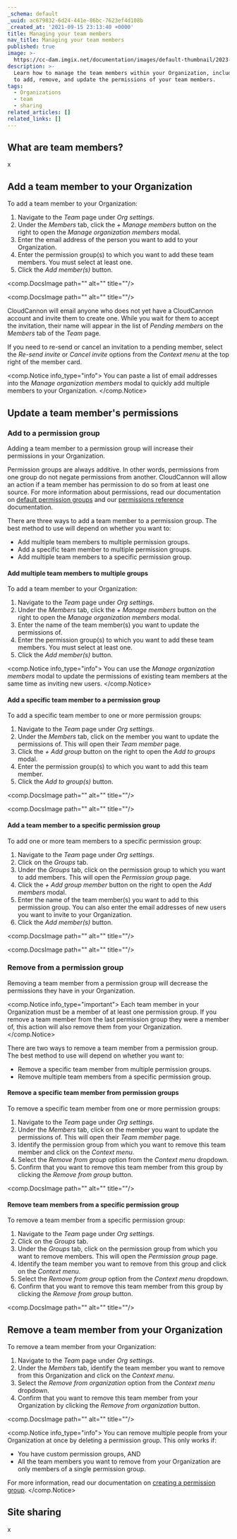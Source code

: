 ```yaml
---
_schema: default
_uuid: ac679832-6d24-441e-86bc-7623ef4d108b
_created_at: '2021-09-15 23:13:40 +0000'
title: Managing your team members
nav_title: Managing your team members
published: true
image: >-
  https://cc-dam.imgix.net/documentation/images/default-thumbnail/2023-Q4/CloudCannon-Documentation-Thumbnail.png
description: >-
  Learn how to manage the team members within your Organization, including how
  to add, remove, and update the permissions of your team members.
tags:
  - Organizations
  - team
  - sharing
related_articles: []
related_links: []
---
```

## What are team members?

x

## Add a team member to your Organization

To add a team member to your Organization:

1. Navigate to the *Team* page under *Org settings*.
2. Under the *Members* tab, click the *\+ Manage members* button on the right to open the *Manage organization members* modal.
3. Enter the email address of the person you want to add to your Organization.
4. Enter the permission group(s) to which you want to add these team members. You must select at least one.
5. Click the *Add member(s)* button.

<comp.DocsImage path="" alt="" title=""/>

<comp.DocsImage path="" alt="" title=""/>

CloudCannon will email anyone who does not yet have a CloudCannon account and invite them to create one. While you wait for them to accept the invitation, their name will appear in the list of *Pending members* on the *Members* tab of the *Team* page.

If you need to re-send or cancel an invitation to a pending member, select the *Re-send invite* or *Cancel invite* options from the *Context menu* at the top right of the member card.

<comp.Notice info_type="info">
  You can paste a list of email addresses into the *Manage organization members* modal to quickly add multiple members to your Organization.
</comp.Notice>

## Update a team member's permissions

### Add to a permission group

Adding a team member to a permission group will increase their permissions in your Organization.

Permission groups are always additive. In other words, permissions from one group do not negate permissions from another. CloudCannon will allow an action if a team member has permission to do so from at least one source. For more information about permissions, read our documentation on [default permission groups](/documentation/articles/default-permission-groups/) and our [permissions reference](/documentation/articles/permissions-reference/) documentation.

There are three ways to add a team member to a permission group. The best method to use will depend on whether you want to:

* Add multiple team members to multiple permission groups.
* Add a specific team member to multiple permission groups.
* Add multiple team members to a specific permission group.

#### Add multiple team members to multiple groups

To add a team member to your Organization:

1. Navigate to the *Team* page under *Org settings*.
2. Under the *Members* tab, click the *\+ Manage members* button on the right to open the *Manage organization members* modal.
3. Enter the name of the team member(s) you want to update the permissions of.
4. Enter the permission group(s) to which you want to add these team members. You must select at least one.
5. Click the *Add member(s)* button.

<comp.Notice info_type="info">
  You can use the *Manage organization members* modal to update the permissions of existing team members at the same time as inviting new users.
</comp.Notice>

#### Add a specific team member to a permission group

To add a specific team member to one or more permission groups:

1. Navigate to the *Team* page under *Org settings*.
2. Under the *Members* tab, click on the member you want to update the permissions of. This will open their *Team member* page.
3. Click the *\+ Add group* button on the right to open the *Add to groups* modal.
4. Enter the permission group(s) to which you want to add this team member.
5. Click the *Add to group(s)* button.

<comp.DocsImage path="" alt="" title=""/>

<comp.DocsImage path="" alt="" title=""/>

#### Add a team member to a specific permission group

To add one or more team members to a specific permission group:

1. Navigate to the *Team* page under *Org settings*.
2. Click on the *Groups* tab.
3. Under the *Groups* tab, click on the permission group to which you want to add members. This will open the *Permission group* page.
4. Click the *\+ Add group member* button on the right to open the *Add members* modal.
5. Enter the name of the team member(s) you want to add to this permission group. You can also enter the email addresses of new users you want to invite to your Organization.
6. Click the *Add member(s)* button.

<comp.DocsImage path="" alt="" title=""/>

<comp.DocsImage path="" alt="" title=""/>

### Remove from a permission group

Removing a team member from a permission group will decrease the permissions they have in your Organization.

<comp.Notice info_type="important">
  Each team member in your Organization must be a member of at least one permission group. If you remove a team member from the last permission group they were a member of, this action will also remove them from your Organization.
</comp.Notice>

There are two ways to remove a team member from a permission group. The best method to use will depend on whether you want to:

* Remove a specific team member from multiple permission groups.
* Remove multiple team members from a specific permission group.

#### Remove a specific team member from permission groups

To remove a specific team member from one or more permission groups:

1. Navigate to the *Team* page under *Org settings*.
2. Under the *Members* tab, click on the member you want to update the permissions of. This will open their *Team member* page.
3. Identify the permission group from which you want to remove this team member and click on the *Context menu*.
4. Select the *Remove from group* option from the *Context menu* dropdown.
5. Confirm that you want to remove this team member from this group by clicking the *Remove from group* button.

<comp.DocsImage path="" alt="" title=""/>

#### Remove team members from a specific permission group

To remove a team member from a specific permission group:

1. Navigate to the *Team* page under *Org settings*.
2. Click on the *Groups* tab.
3. Under the *Groups* tab, click on the permission group from which you want to remove members. This will open the *Permission group* page.
4. Identify the team member you want to remove from this group and click on the *Context menu*.
5. Select the *Remove from group* option from the *Context menu* dropdown.
6. Confirm that you want to remove this team member from this group by clicking the *Remove from group* button.

<comp.DocsImage path="" alt="" title=""/>

## Remove a team member from your Organization

To remove a team member from your Organization:

1. Navigate to the *Team* page under *Org settings*.
2. Under the *Members* tab, identify the team member you want to remove from this Organization and click on the *Context menu*.
3. Select the *Remove from organization* option from the *Context menu* dropdown.
4. Confirm that you want to remove this team member from your Organization by clicking the *Remove from organization* button.

<comp.DocsImage path="" alt="" title=""/>

<comp.Notice info_type="info">
  You can remove multiple people from your Organization at once by deleting a permission group. This only works if:

  * You have custom permission groups, AND
  * All the team members you want to remove from your Organization are only members of a single permission group.

  For more information, read our documentation on [creating a permission group](/documentation/articles/create-a-permission-group/).
</comp.Notice>

## Site sharing

x